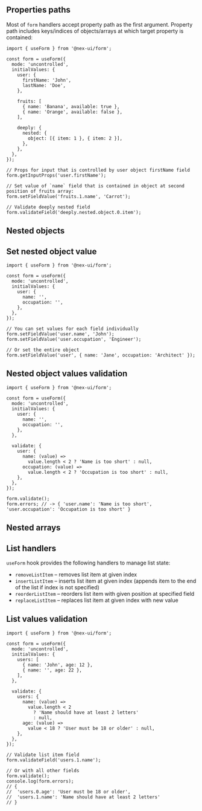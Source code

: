 

## Properties paths

Most of `form` handlers accept property path as the first argument.
Property path includes keys/indices of objects/arrays at which target property is contained:

```tsx
import { useForm } from '@nex-ui/form';

const form = useForm({
  mode: 'uncontrolled',
  initialValues: {
    user: {
      firstName: 'John',
      lastName: 'Doe',
    },

    fruits: [
      { name: 'Banana', available: true },
      { name: 'Orange', available: false },
    ],

    deeply: {
      nested: {
        object: [{ item: 1 }, { item: 2 }],
      },
    },
  },
});

// Props for input that is controlled by user object firstName field
form.getInputProps('user.firstName');

// Set value of `name` field that is contained in object at second position of fruits array:
form.setFieldValue('fruits.1.name', 'Carrot');

// Validate deeply nested field
form.validateField('deeply.nested.object.0.item');
```

## Nested objects

<Demo data={FormDemos.nested} />

## Set nested object value

```tsx
import { useForm } from '@nex-ui/form';

const form = useForm({
  mode: 'uncontrolled',
  initialValues: {
    user: {
      name: '',
      occupation: '',
    },
  },
});

// You can set values for each field individually
form.setFieldValue('user.name', 'John');
form.setFieldValue('user.occupation', 'Engineer');

// Or set the entire object
form.setFieldValue('user', { name: 'Jane', occupation: 'Architect' });
```

## Nested object values validation

```tsx
import { useForm } from '@nex-ui/form';

const form = useForm({
  mode: 'uncontrolled',
  initialValues: {
    user: {
      name: '',
      occupation: '',
    },
  },

  validate: {
    user: {
      name: (value) =>
        value.length < 2 ? 'Name is too short' : null,
      occupation: (value) =>
        value.length < 2 ? 'Occupation is too short' : null,
    },
  },
});

form.validate();
form.errors; // -> { 'user.name': 'Name is too short', 'user.occupation': 'Occupation is too short' }
```

## Nested arrays

<Demo data={FormDemos.lists} />

## List handlers

`useForm` hook provides the following handlers to manage list state:

- `removeListItem` – removes list item at given index
- `insertListItem` – inserts list item at given index (appends item to the end of the list if index is not specified)
- `reorderListItem` – reorders list item with given position at specified field
- `replaceListItem` – replaces list item at given index with new value

## List values validation

```tsx
import { useForm } from '@nex-ui/form';

const form = useForm({
  mode: 'uncontrolled',
  initialValues: {
    users: [
      { name: 'John', age: 12 },
      { name: '', age: 22 },
    ],
  },

  validate: {
    users: {
      name: (value) =>
        value.length < 2
          ? 'Name should have at least 2 letters'
          : null,
      age: (value) =>
        value < 18 ? 'User must be 18 or older' : null,
    },
  },
});

// Validate list item field
form.validateField('users.1.name');

// Or with all other fields
form.validate();
console.log(form.errors);
// {
//  'users.0.age': 'User must be 18 or older',
//  'users.1.name': 'Name should have at least 2 letters'
// }
```
